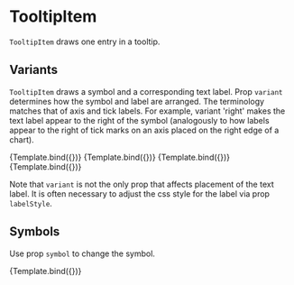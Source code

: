 
# TooltipItem

<Meta title="Core/Components/Tooltips/TooltipItem" />

`TooltipItem` draws one entry in a tooltip.

<ArgsTable of={TooltipItem} />

## Variants

`TooltipItem` draws a symbol and a corresponding text label.
Prop `variant` determines how the symbol and label are arranged.
The terminology matches that of axis and tick labels.
For example, variant 'right' makes the text label appear to the right of the symbol
(analogously to how labels appear to the right of tick marks on an axis placed on the right edge of a chart).

<Canvas>
    <Story
        name="right"
        args={{
            variant: 'right',
            position: [0, 0],
            size: [100, 28],
            padding: [6, 6, 6, 6],
            r: 10,
            symbolStyle: { fill: '#f0f0f0', stroke: '#222222', strokeWidth: 1 },
            label: 'right',
            labelOffset: 14,
            labelStyle: { textAnchor: 'start' },
        }}
        component={TooltipItem}
        decorators={[ChartWithDetectorWithTooltipDecorator]}
    >
        {Template.bind({})}
    </Story>
    <Story
        name="left"
        args={{
            variant: 'left',
            position: [0, 0],
            size: [100, 28],
            padding: [6, 6, 6, 6],
            r: 9,
            symbolStyle: { fill: '#f0f0f0', stroke: '#222222', strokeWidth: 1 },
            label: 'left',
            labelOffset: 14,
            labelStyle: { textAnchor: 'end' },
        }}
        component={TooltipItem}
        decorators={[ChartWithDetectorWithTooltipDecorator]}
    >
        {Template.bind({})}
    </Story>
    <Story
        name="bottom"
        args={{
            variant: 'bottom',
            position: [0, 0],
            size: [100, 42],
            padding: [6, 6, 6, 6],
            r: 9,
            symbolStyle: { fill: '#f0f0f0', stroke: '#222222', strokeWidth: 1 },
            label: 'bottom',
            labelOffset: 18,
            labelStyle: { textAnchor: 'middle' },
        }}
        component={TooltipItem}
        decorators={[ChartWithDetectorWithTooltipDecorator]}
    >
        {Template.bind({})}
    </Story>
    <Story
        name="top"
        args={{
            variant: 'top',
            position: [0, 0],
            size: [100, 42],
            padding: [6, 6, 6, 6],
            r: 9,
            translate: [0, 16],
            symbolStyle: { fill: '#f0f0f0', stroke: '#222222', strokeWidth: 1 },
            label: 'top',
            labelOffset: 18,
            labelStyle: { textAnchor: 'middle' },
        }}
        component={TooltipItem}
        decorators={[ChartWithDetectorWithTooltipDecorator]}
    >
        {Template.bind({})}
    </Story>
</Canvas>

Note that `variant` is not the only prop that affects placement of the text label. It is often necessary to adjust the css style for the label via prop `labelStyle`.

## Symbols

Use prop `symbol` to change the symbol.

<Canvas>
    <Story
        name="circle"
        args={{
            variant: 'right',
            position: [0, 0],
            size: [100, 28],
            padding: [6, 6, 6, 6],
            r: 9,
            symbol: Circle,
            symbolStyle: { fill: '#dd3333', strokeWidth: 0 },
            label: 'label',
            labelOffset: 16,
        }}
        component={TooltipItem}
        decorators={[ChartWithDetectorWithTooltipDecorator]}
    >
        {Template.bind({})}
    </Story>
</Canvas>
